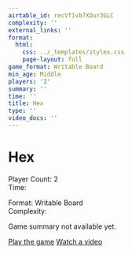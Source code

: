 ```yaml
---
airtable_id: recVf1vb7XOur3GLC
complexity: ''
external_links: ''
format:
  html:
    css: ../_templates/styles.css
    page-layout: full
game_format: Writable Board
min_age: Middle
players: '2'
summary: ''
time: ''
title: Hex
type: ''
video_docs: ''
---
```


# Hex

:::{.game-info-box}
:::{.game-stats}
:::{.left-stats}
Player Count: 2  
Time: 
:::
:::{.right-stats}
Format: Writable Board  
Complexity: 
:::
:::
:::

Game summary not available yet.

:::{.game-actions}
<a href="#" class="btn btn-play"><i class="fa fa-gamepad"></i> Play the game</a>
<a href="#" class="btn btn-watch"><i class="fa fa-video"></i> Watch a video</a>
:::